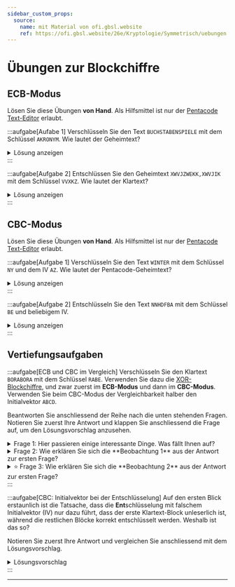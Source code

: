 ```yaml
---
sidebar_custom_props:
  source:
    name: mit Material von ofi.gbsl.website
    ref: https://ofi.gbsl.website/26e/Kryptologie/Symmetrisch/uebungen
---
```


# Übungen zur Blockchiffre
## ECB-Modus
Lösen Sie diese Übungen **von Hand**. Als Hilfsmittel ist nur der [Pentacode Text-Editor](Block-Chaining#xor-blockchiffre-ausprobieren) erlaubt.

:::aufgabe[Aufabe 1]
Verschlüsseln Sie den Text `BUCHSTABENSPIELE` mit dem Schlüssel `AKRONYM`. Wie lautet der Geheimtext?

<details>
  <summary>Lösung anzeigen</summary>
  <div>C?QG.MLCN--?PHMN</div>
</details>
:::

:::aufgabe[Aufgabe 2]
Entschlüssen Sie den Geheimtext `XWVJZWEKK,XWVJIK` mit dem Schlüssel `VVXKZ`. Wie lautet der Klartext?

<details>
  <summary>Lösung anzeigen</summary>
  <div>NANA ASS ANANAS.</div>
</details>
:::

## CBC-Modus
Lösen Sie diese Übungen **von Hand**. Als Hilfsmittel ist nur der [Pentacode Text-Editor](Block-Chaining#xor-blockchiffre-ausprobieren) erlaubt.

:::aufgabe[Aufgabe 1]
Verschlüsseln Sie den Text `WINTER` mit dem Schlüssel `NY` und dem IV `AZ`. Wie lautet der Pentacode-Geheimtext?

<details>
  <summary>Lösung anzeigen</summary>
  <div>
    **Block 1:**
    - p: `10111 01001`
    - IV: `00001 11010`
    - nach XOR mit IV: `10110 10011`
    - k: `01110 11001`
    - c: `11000 01010`

    **Block 2:**
    - p: `01110 10100`
    - IV: `11000 01010`
    - nach XOR mit IV: `10110 11110`
    - c: `11000 00111`

    **Block 3:**
    - p: `00101 10010`
    - IV: `11000 00111`
    - nach XOR mit IV: `11101 10101`
    - c: `10011 01100`

    **Resultat:**<br/>
    `XJXGSL`
  </div>
</details>
:::

:::aufgabe[Aufgabe 2]
Entschlüsseln Sie den Text `NNHDFBA` mit dem Schlüssel `BE` und beliebigem IV.

<details>
  <summary>Lösung anzeigen</summary>
  <div>
    **Block 1:**
    - c: `01110 01110`
    - k: `00010 00101`
    - nach XOR mit Schlüssel: `01100 01011`
    - IV: beliebig...
    - p: abhängig von IV

    **Block 2:**
    - c: `01000 00100`
    - nach XOR mit Schlüssel: `01010 00001`
    - IV: `01110 01110`
    - p: `00100 01111`

    **Block 3:**
    - c: `00110 00010`
    - nach XOR mit Schlüssel: `00100 00111`
    - IV: `01000 00100`
    - p: `01100 00011`

    **Block 4:**
    - c: `00001`
    - nach XOR mit Schlüssel: `00011`
    - IV: `00110`
    - p: `00101`

    **Resultat:**<br/>
    `??DOLCE` (die ersten beiden Zeichen sind unbekannt)
  </div>
</details>
:::

## Vertiefungsaufgaben
:::aufgabe[ECB und CBC im Vergleich]
Verschlüsseln Sie den Klartext `BORABORA` mit dem Schlüssel `RABE`. Verwenden Sie dazu die [XOR-Blockchiffre](Block-Chaining#xor-blockchiffre-ausprobieren), und zwar zuerst im **ECB-Modus** und dann im **CBC-Modus**. Verwenden Sie beim CBC-Modus der Vergleichbarkeit halber den Initialvektor `ABCD`.

Beantworten Sie anschliessend der Reihe nach die unten stehenden Fragen. Notieren Sie zuerst Ihre Antwort und klappen Sie anschliessend die Frage auf, um den Lösungsvorschlag anzusehen.

<details>
  <summary>Frage 1: Hier passieren einige interessante Dinge. Was fällt Ihnen auf?</summary>
  <div>
    **Beobachtung 1:** Im ECB-Modus erhalten wir den Geheimtext `PNPDPNPD` - also zweimal hintereinander die Buchstabenfolge `PNPD`. Auch im Klartext `BORABORA` finden wir zweimal hintereinander die Buchstabenfolge `BORA`. Im CBC-Modus sehen wir diese Symmetrie nicht mehr.

     **Beobachtung 2:** Dafür taucht beim CBC-Modus im zweiten Block plötzlich der Initialvektor wieder auf - und zwar egal, mit welchen Initialvektor wir es versuchen.
  </div>
</details>

<details>
  <summary>Frage 2: Wie erklären Sie sich die **Beobachtung 1** aus der Antwort zur ersten Frage?</summary>
  <div>
    Im ECB-Modus wird jeder Block mit den gleichen Schlüssel verschlüsselt. Wenn also zwei Klartextblöcke identisch sind, dann werden auch die resultierenden Geheimtextblöcke identisch sein. Da der Schlüssel `RABE` genau halb so lang ist wie der Klartext `BORABORA` verschlüsseln wir also zweimal den Klartextblock `BORA` mit dem Schlüssel `RABE` und erhalten somit zweimal den Geheimtextblock `PNPD`.

    Beim CBC-Modus sehen wir dieses Verhalten nicht mehr, weil wir dort für jeden Block $n$ den Output des vorangehenden Blocks $n-1$ als zusätzlichen Input verwenden. Tatsächlich ist dies genau die Idee hinter diesem Verknüpfen von Blöcken.
  </div>
</details>

<details>
  <summary>⭐️ Frage 3: Wie erklären Sie sich die **Beobachtung 2** aus der Antwort zur ersten Frage?</summary>
  <div>
    Für diese Erklärung verwenden wir für die XOR-Operation das mathematische Symbol $\oplus$. Der Leserlichkeit halber verzichten wir zudem darauf, den Text jeweils explizit ins Binärformat umzuwandeln. Tatsächlich ist die XOR-Funktion aber natürlich nicht für Buchstaben, sonder nur für Binärzahlen definiert!

    Mithilfe der [Wahrheitstabelle für die XOR-Verschlüsselung](XOR) können Sie sich leicht davon überzeugen, dass folgende Gesetze gelten:

    - $x \oplus x = 0$
    - $x \oplus 0 = 0 \oplus x = x$

    Wenn wir nun das Resultat für den ersten Block berechnen wollen, so nehmen wir zuerst den Klartextblock `BORA` und den Initialvektor `ABCD` und rechnen $\text{ BORA } \oplus \text{ ABCD }$. Diesen Input verschlüsseln wir mit der XOR-Verschlüsselung mit dem Schlüsse `RABE` und erhalten somit insgesamt

    $$\text{ BORA } \oplus \text{ ABCD } \oplus \text{ RABE }$$

    Für den zweiten Block verwenden wir diesen Output des ersten Blocks nun aber auch wieder als Input. Auch hier ist der Klartextblock wieder `BORA` und der Schlüssel wieder `RABE`. Also erhalten wir für den zweiten Block folgenden Geheimtext:

    $$\text{ BORA } \oplus (\text{ BORA } \oplus \text{ ABCD } \oplus \text{ RABE }) \oplus \text{ RABE }$$

    Wenn wir die Klammern entfernen (die dienen lediglich der Übersicht), so erhalten wir folgende Berechnung:

    $$\text{ BORA } \oplus \text{ BORA } \oplus \text{ ABCD } \oplus \text{ RABE } \oplus \text{ RABE }$$

    Weil aber $x \oplus x = 0$ gilt, können wir diese Berechnung wie folgt kürzen:

    $$0 \oplus \text{ ABCD } \oplus 0$$

    Und weil wir wissen, dass $x \oplus 0 = 0 \oplus x = x$ gilt, so ergibt sich:

    $$0 \oplus \text{ ABCD } \oplus 0 = \text{ ABCD }$$

    Dieses Phänomen tritt also nur deshalb auf, weil wir als Verschlüsselungsmechanismus die XOR-Verschlüsselung verwenden, die "zufällig" auch für die Verkettung verwendet wird. Bei echten Anwendungen von CBC verwenden wir andere, sicherere Verschlüsselungsmechanismen und werden diese Regelmässigkeit deshalb dort nicht antreffen.
  </div>
</details>
:::

:::aufgabe[CBC: Initialvektor bei der Entschlüsselung]
Auf den ersten Blick erstaunlich ist die Tatsache, dass die **Ent**schlüsselung mit falschem Initialvektor (IV) nur dazu führt, dass der erste Klartext-Block unleserlich ist, während die restlichen Blöcke korrekt entschlüsselt werden. Weshalb ist das so?

Notieren Sie zuerst Ihre Antwort und vergleichen Sie anschliessend mit dem Lösungsvorschlag.

<details>
  <summary>Lösungsvorschlag</summary>
  <div>
    Bei der **ver**schlüsselung verwenden wir den IV als zusätzlichen Input, wenn wir den ersten Block verschlüsseln. Da wir für jeden weiteren Block $n$ den Output des vorangehenden Blocks $n-1$ als zusätzlichen Input verwenden, zieht sich bei der Verschlüsselung jede Veränderung am IV durch die gesamte Kette hindurch.

    Bei der **ent**schlüsselung passiert alles in umgekehrter Reihenfolge. Den Klartext eines Blocks $n$ erhalten wir, indem wir den Geheimtext dieses Blocks zuerst mit dem Schlüssel entschlüsseln und das Resultat anschliessend mit dem **Geheimtext des vorangehenden Blocks** $n-1$ (und nicht etwa mit dem Resultat seiner Entschlüsselung) XOR-verrechnen. Der ursprünglich verwendete IV ist in den beiden Geheimtexten bei der Verschlüsselung "hineingerechnet" worden und wir müssen ihn in diesem Moment für die Entschlüsselung nicht kennen.

    Lediglich für den ersten Block haben wir keinen solchen vorangehenden Block $n-1$. Hier müssen wir den ursprünglich verwendeten IV kennen und anwenden. Wenn wir hier den falschen IV verwenden, dann wir der erste Block unleserlich - jedoch hat dies eben keinen Einfluss auf alle anderen Blocks.
  </div>
</details>
:::

---
